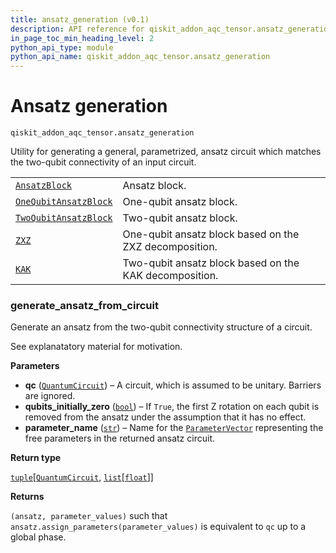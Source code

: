 ```yaml
---
title: ansatz_generation (v0.1)
description: API reference for qiskit_addon_aqc_tensor.ansatz_generation in qiskit-addon-aqc-tensor v0.1
in_page_toc_min_heading_level: 2
python_api_type: module
python_api_name: qiskit_addon_aqc_tensor.ansatz_generation
---
```


<span id="module-qiskit_addon_aqc_tensor.ansatz_generation" />

<span id="ansatz-generation-qiskit-addon-aqc-tensor-ansatz-generation" />

# Ansatz generation

`qiskit_addon_aqc_tensor.ansatz_generation`

Utility for generating a general, parametrized, ansatz circuit which matches the two-qubit connectivity of an input circuit.

|                                                                                                                                   |                                                        |
| --------------------------------------------------------------------------------------------------------------------------------- | ------------------------------------------------------ |
| [`AnsatzBlock`](ansatz-generation-ansatz-block "qiskit_addon_aqc_tensor.ansatz_generation.AnsatzBlock")                           | Ansatz block.                                          |
| [`OneQubitAnsatzBlock`](ansatz-generation-one-qubit-ansatz-block "qiskit_addon_aqc_tensor.ansatz_generation.OneQubitAnsatzBlock") | One-qubit ansatz block.                                |
| [`TwoQubitAnsatzBlock`](ansatz-generation-two-qubit-ansatz-block "qiskit_addon_aqc_tensor.ansatz_generation.TwoQubitAnsatzBlock") | Two-qubit ansatz block.                                |
| [`ZXZ`](ansatz-generation-zxz "qiskit_addon_aqc_tensor.ansatz_generation.ZXZ")                                                    | One-qubit ansatz block based on the ZXZ decomposition. |
| [`KAK`](ansatz-generation-kak "qiskit_addon_aqc_tensor.ansatz_generation.KAK")                                                    | Two-qubit ansatz block based on the KAK decomposition. |

### generate\_ansatz\_from\_circuit

<Function id="qiskit_addon_aqc_tensor.ansatz_generation.generate_ansatz_from_circuit" github="https://github.com/Qiskit/qiskit-addon-aqc-tensor/tree/stable/0.1/qiskit_addon_aqc_tensor/ansatz_generation.py#L117-L272" signature="generate_ansatz_from_circuit(qc, /, *, qubits_initially_zero=False, parameter_name='theta')">
  Generate an ansatz from the two-qubit connectivity structure of a circuit.

  See explanatatory material for motivation.

  **Parameters**

  *   **qc** ([`QuantumCircuit`](/api/qiskit/qiskit.circuit.QuantumCircuit "(in Qiskit v1.2)")) – A circuit, which is assumed to be unitary. Barriers are ignored.
  *   **qubits\_initially\_zero** ([`bool`](https://docs.python.org/3/library/functions.html#bool "(in Python v3.13)")) – If `True`, the first Z rotation on each qubit is removed from the ansatz under the assumption that it has no effect.
  *   **parameter\_name** ([`str`](https://docs.python.org/3/library/stdtypes.html#str "(in Python v3.13)")) – Name for the [`ParameterVector`](/api/qiskit/qiskit.circuit.ParameterVector "(in Qiskit v1.2)") representing the free parameters in the returned ansatz circuit.

  **Return type**

  [`tuple`](https://docs.python.org/3/library/stdtypes.html#tuple "(in Python v3.13)")\[[`QuantumCircuit`](/api/qiskit/qiskit.circuit.QuantumCircuit "(in Qiskit v1.2)"), [`list`](https://docs.python.org/3/library/stdtypes.html#list "(in Python v3.13)")\[[`float`](https://docs.python.org/3/library/functions.html#float "(in Python v3.13)")]]

  **Returns**

  `(ansatz, parameter_values)` such that `ansatz.assign_parameters(parameter_values)` is equivalent to `qc` up to a global phase.
</Function>

